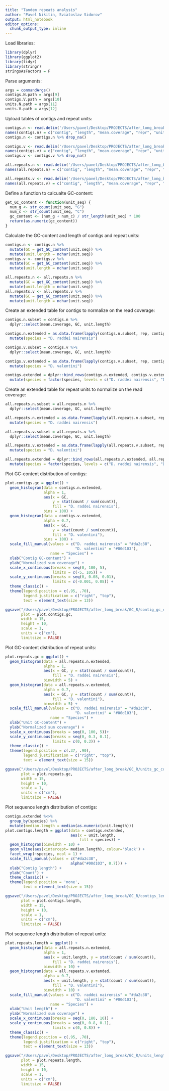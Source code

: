 ```yaml
---
title: "Tandem repeats analysis"
author: "Pavel Nikitin, Sviatoslav Sidorov"
output: html_notebook
editor_options: 
  chunk_output_type: inline
---
```


Load libraries:

```r
library(dplyr)
library(ggplot2)
library(tidyr)
library(stringr)
stringsAsFactors = F
```

Parse arguments:

```r
args = commandArgs()
contigs.N.path = args[9]
contigs.V.path = args[10]
units.N.path = args[11]
units.V.path = args[12]
```

Upload tables of contigs and repeat units:

```r
contigs.n <- read.delim('/Users/pavel/Desktop/PROJECTS/after_long_break/GC_R/contigs_N_tab.tsv', header = F,  sep="\t", stringsAsFactors = F)
names(contigs.n) = c("contig", "length", "mean.coverage", "repr", "unit.seq")
contigs.n <- contigs.n %>% drop_na()

contigs.v <- read.delim('/Users/pavel/Desktop/PROJECTS/after_long_break/GC_R/contigs_V_tab.tsv', header = F,  sep="\t", stringsAsFactors = F) 
names(contigs.v) = c("contig", "length", "mean.coverage", "repr", "unit.seq")
contigs.v <- contigs.v %>% drop_na()

all.repeats.n <- read.delim('/Users/pavel/Desktop/PROJECTS/after_long_break/GC_R/N_all_tab_bycol.tsv', header = F,  sep="\t", stringsAsFactors = F) 
names(all.repeats.n) = c("contig", "length", "mean.coverage", "repr", "unit.seq")

all.repeats.v <- read.delim('/Users/pavel/Desktop/PROJECTS/after_long_break/GC_R/V_all_tab_bycol.tsv', header = F,  sep="\t", stringsAsFactors = F)
names(all.repeats.v) = c("contig", "length", "mean.coverage", "repr", "unit.seq")
```

Define a function to calcualte GC-content:

```r
get_GC_content <- function(unit_seq) {
  num_g <- str_count(unit_seq, "G")
  num_c <- str_count(unit_seq, "C")
  gc_content <- (num_g + num_c) / str_length(unit_seq) * 100 
  return(as.numeric(gc_content))
}
```

Calculate the GC-content and length of contigs and repeat units:

```r
contigs.n <- contigs.n %>%
  mutate(GC = get_GC_content(unit.seq)) %>%
  mutate(unit.length = nchar(unit.seq)) 
contigs.v <- contigs.v %>%
  mutate(GC = get_GC_content(unit.seq)) %>%
  mutate(unit.length = nchar(unit.seq)) 

all.repeats.n <- all.repeats.n %>%
  mutate(GC = get_GC_content(unit.seq)) %>%
  mutate(unit.length = nchar(unit.seq)) 
all.repeats.v <- all.repeats.v %>%
  mutate(GC = get_GC_content(unit.seq)) %>%
  mutate(unit.length = nchar(unit.seq))
```

Create an extended table for contigs to normalize on the read coverage:

```r
contigs.n.subset = contigs.n %>%
  dplyr::select(mean.coverage, GC, unit.length) 

contigs.n.extended = as.data.frame(lapply(contigs.n.subset, rep, contigs.n.subset$mean.coverage)) %>%
  mutate(species = "D. raddei nairensis")

contigs.v.subset = contigs.v %>%
  dplyr::select(mean.coverage, GC, unit.length) 

contigs.v.extended = as.data.frame(lapply(contigs.v.subset, rep, contigs.v.subset$mean.coverage)) %>%
  mutate(species = "D. valentini")

contigs.extended = dplyr::bind_rows(contigs.n.extended, contigs.v.extended) %>% 
  mutate(species = factor(species, levels = c("D. raddei nairensis", "D. valentini")))
```

Create an extended table for repeat units to normalize on the read coverage:

```r
all.repeats.n.subset = all.repeats.n %>%
  dplyr::select(mean.coverage, GC, unit.length) 

all.repeats.n.extended = as.data.frame(lapply(all.repeats.n.subset, rep, all.repeats.n.subset$mean.coverage)) %>%
  mutate(species = "D. raddei nairensis")

all.repeats.v.subset = all.repeats.v %>%
  dplyr::select(mean.coverage, GC, unit.length) 

all.repeats.v.extended = as.data.frame(lapply(all.repeats.v.subset, rep, all.repeats.v.subset$mean.coverage)) %>%
  mutate(species = "D. valentini")

all.repeats.extended = dplyr::bind_rows(all.repeats.n.extended, all.repeats.v.extended) %>% 
  mutate(species = factor(species, levels = c("D. raddei nairensis", "D. valentini")))
```

Plot GC-content distribution of contigs:

```r
plot.contigs.gc = ggplot() +
  geom_histogram(data = contigs.n.extended,
                 alpha = 1,
                 aes(x = GC,
                     y = stat(count / sum(count)),
                     fill = "D. raddei nairensis"),
                 bins = 100) +
  geom_histogram(data = contigs.v.extended,
                 alpha = 0.7,
                 aes(x = GC,
                     y = stat(count / sum(count)),
                     fill = "D. valentini"),
                 bins = 100) +
  scale_fill_manual(values = c("D. raddei nairensis" = "#da2c38",
                               "D. valentini" = "#00d103"),
                    name = "Species") +
  xlab("Contig GC-content") +
  ylab("Normalized sum coverage") +
  scale_x_continuous(breaks = seq(0, 100, 5),
                     limits = c(-5, 105)) +
  scale_y_continuous(breaks = seq(0, 0.08, 0.01),
                     limits = c(-0.001, 0.08)) +
  theme_classic() +
  theme(legend.position = c(.95, .70),
        legend.justification = c("right", "top"),
        text = element_text(size = 13))

ggsave("/Users/pavel/Desktop/PROJECTS/after_long_break/GC_R/contig_gc_content.pdf",
       plot = plot.contigs.gc,
       width = 15,
       height = 10,
       scale = 1, 
       units = c("cm"),
       limitsize = FALSE)
```

Plot GC-content distribution of repeat units:

```r
plot.repeats.gc = ggplot() +
  geom_histogram(data = all.repeats.n.extended,
                 alpha = 1,
                 aes(x = GC, y = stat(count / sum(count)),
                     fill = "D. raddei nairensis"),
                 binwidth = 5) +
  geom_histogram(data = all.repeats.v.extended,
                 alpha = 0.7,
                 aes(x = GC, y = stat(count / sum(count)),
                     fill = "D. valentini"),
                 binwidth = 5) +
  scale_fill_manual(values = c("D. raddei nairensis" = "#da2c38",
                               "D. valentini" = "#00d103"),
                    name = "Species") +
  xlab("Unit GC-content") +
  ylab("Normalized sum coverage") +
  scale_x_continuous(breaks = seq(0, 100, 5))+
  scale_y_continuous(breaks = seq(0, 0.3, 0.1),
                     limits = c(0, 0.3)) +
  theme_classic() +
  theme(legend.position = c(.37, .90),
        legend.justification = c("right", "top"),
        text = element_text(size = 15))

ggsave("/Users/pavel/Desktop/PROJECTS/after_long_break/GC_R/units_gc_content.pdf",
       plot = plot.repeats.gc,
       width = 15,
       height = 10,
       scale = 1,
       units = c("cm"),
       limitsize = FALSE)
```

Plot sequence length distribution of contigs:

```r
contigs.extended %<>% 
  group_by(species) %>%
  mutate(median.length = median(as.numeric(unit.length)))
plot.contigs.length = ggplot(data = contigs.extended,
                             aes(x = unit.length,
                                 fill = species)) +
  geom_histogram(binwidth = 10) +
  geom_vline(aes(xintercept= median.length), colour='black') +
  facet_wrap(~species, ncol = 1) +
  scale_fill_manual(values = c("#da2c38",
                             alpha("#00d103", 0.7))) +
  xlab("Contig length") +
  ylab("Count") +
  theme_classic() +
  theme(legend.position = 'none',
        text = element_text(size = 15))

ggsave("/Users/pavel/Desktop/PROJECTS/after_long_break/GC_R/contigs_length.pdf",
       plot = plot.contigs.length,
       width = 15,
       height = 10,
       scale = 1,
       units = c("cm"),
       limitsize = FALSE)
```

Plot sequence length distribution of repeat units:

```r
plot.repeats.length = ggplot() +
  geom_histogram(data = all.repeats.n.extended,
                 alpha = 1,
                 aes(x = unit.length, y = stat(count / sum(count)),
                     fill = "D. raddei nairensis"),
                 binwidth = 10) +
  geom_histogram(data = all.repeats.v.extended,
                 alpha = 0.7,
                 aes(x = unit.length, y = stat(count / sum(count)),
                     fill = "D. valentini"),
                 binwidth = 10) +
  scale_fill_manual(values = c("D. raddei nairensis" = "#da2c38",
                               "D. valentini" = "#00d103"),
                    name = "Species") +
  xlab("Unit length") +
  ylab("Normalized sum coverage") +
  scale_x_continuous(breaks = seq(0, 180, 10)) +
  scale_y_continuous(breaks = seq(0, 0.8, 0.1),
                     limits = c(0, 0.8)) +
  theme_classic() +
  theme(legend.position = c(.95, .70),
        legend.justification = c("right", "top"),
        text = element_text(size = 13))

ggsave("/Users/pavel/Desktop/PROJECTS/after_long_break/GC_R/units_length.pdf",
       plot = plot.repeats.length,
       width = 15,
       height = 10,
       scale = 1,
       units = c("cm"),
       limitsize = FALSE)
```
